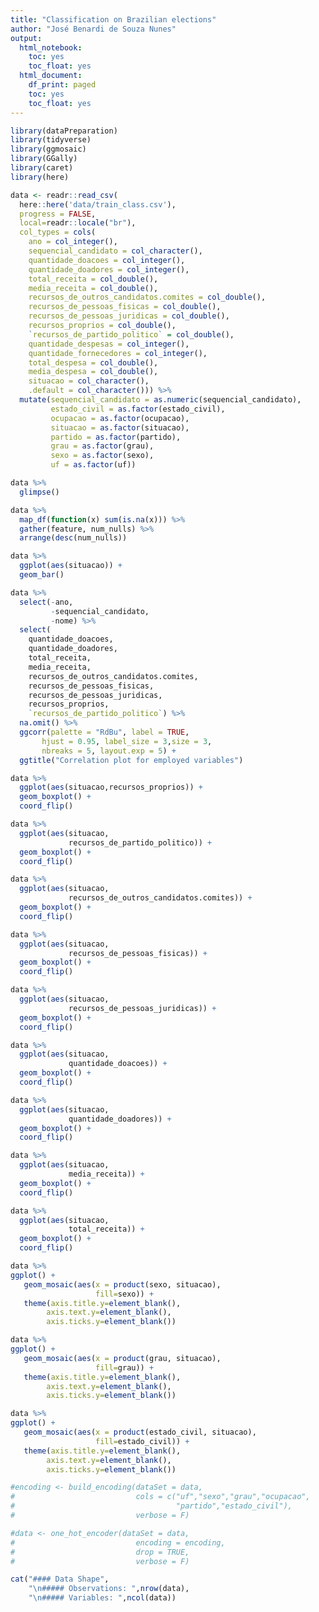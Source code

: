 ```yaml
---
title: "Classification on Brazilian elections"
author: "José Benardi de Souza Nunes"
output:
  html_notebook:
    toc: yes
    toc_float: yes
  html_document:
    df_print: paged
    toc: yes
    toc_float: yes
---
```



```r
library(dataPreparation)
library(tidyverse)
library(ggmosaic)
library(GGally)
library(caret)
library(here)
```

```r
data <- readr::read_csv(
  here::here('data/train_class.csv'), 
  progress = FALSE,
  local=readr::locale("br"),
  col_types = cols(
    ano = col_integer(),
    sequencial_candidato = col_character(),
    quantidade_doacoes = col_integer(),
    quantidade_doadores = col_integer(),
    total_receita = col_double(),
    media_receita = col_double(),
    recursos_de_outros_candidatos.comites = col_double(),
    recursos_de_pessoas_fisicas = col_double(),
    recursos_de_pessoas_juridicas = col_double(),
    recursos_proprios = col_double(),
    `recursos_de_partido_politico` = col_double(),
    quantidade_despesas = col_integer(),
    quantidade_fornecedores = col_integer(),
    total_despesa = col_double(),
    media_despesa = col_double(),
    situacao = col_character(),
    .default = col_character())) %>%
  mutate(sequencial_candidato = as.numeric(sequencial_candidato),
         estado_civil = as.factor(estado_civil),
         ocupacao = as.factor(ocupacao),
         situacao = as.factor(situacao),
         partido = as.factor(partido),
         grau = as.factor(grau),
         sexo = as.factor(sexo),
         uf = as.factor(uf))

data %>%
  glimpse()
```

```r
data %>%
  map_df(function(x) sum(is.na(x))) %>%
  gather(feature, num_nulls) %>%
  arrange(desc(num_nulls))
```

```r
data %>%
  ggplot(aes(situacao)) +
  geom_bar()
```

```r
data %>% 
  select(-ano,
         -sequencial_candidato,
         -nome) %>%
  select(
    quantidade_doacoes,
    quantidade_doadores,
    total_receita,
    media_receita,
    recursos_de_outros_candidatos.comites,
    recursos_de_pessoas_fisicas,
    recursos_de_pessoas_juridicas,
    recursos_proprios,
    `recursos_de_partido_politico`) %>%
  na.omit() %>%
  ggcorr(palette = "RdBu", label = TRUE,
       hjust = 0.95, label_size = 3,size = 3,
       nbreaks = 5, layout.exp = 5) +
  ggtitle("Correlation plot for employed variables")
```

```r
data %>%
  ggplot(aes(situacao,recursos_proprios)) +
  geom_boxplot() + 
  coord_flip()
```

```r
data %>%
  ggplot(aes(situacao,
             recursos_de_partido_politico)) +
  geom_boxplot() + 
  coord_flip()
```

```r
data %>%
  ggplot(aes(situacao,
             recursos_de_outros_candidatos.comites)) +
  geom_boxplot() + 
  coord_flip()
```

```r
data %>%
  ggplot(aes(situacao,
             recursos_de_pessoas_fisicas)) +
  geom_boxplot() + 
  coord_flip()
```

```r
data %>%
  ggplot(aes(situacao,
             recursos_de_pessoas_juridicas)) +
  geom_boxplot() + 
  coord_flip()
```

```r
data %>%
  ggplot(aes(situacao,
             quantidade_doacoes)) +
  geom_boxplot() + 
  coord_flip()
```

```r
data %>%
  ggplot(aes(situacao,
             quantidade_doadores)) +
  geom_boxplot() + 
  coord_flip()
```

```r
data %>%
  ggplot(aes(situacao,
             media_receita)) +
  geom_boxplot() + 
  coord_flip()
```

```r
data %>%
  ggplot(aes(situacao,
             total_receita)) +
  geom_boxplot() + 
  coord_flip()
```

```r
data %>%
ggplot() +
   geom_mosaic(aes(x = product(sexo, situacao),
                   fill=sexo)) +
   theme(axis.title.y=element_blank(),
        axis.text.y=element_blank(),
        axis.ticks.y=element_blank())
```

```r
data %>%
ggplot() +
   geom_mosaic(aes(x = product(grau, situacao),
                   fill=grau)) +
   theme(axis.title.y=element_blank(),
        axis.text.y=element_blank(),
        axis.ticks.y=element_blank())
```

```r
data %>%
ggplot() +
   geom_mosaic(aes(x = product(estado_civil, situacao),
                   fill=estado_civil)) +
   theme(axis.title.y=element_blank(),
        axis.text.y=element_blank(),
        axis.ticks.y=element_blank())
```

```r
#encoding <- build_encoding(dataSet = data,
#                           cols = c("uf","sexo","grau","ocupacao",
#                                    "partido","estado_civil"),
#                           verbose = F)

#data <- one_hot_encoder(dataSet = data,
#                           encoding = encoding,
#                           drop = TRUE,
#                           verbose = F)

cat("#### Data Shape",
    "\n##### Observations: ",nrow(data),
    "\n##### Variables: ",ncol(data))
```